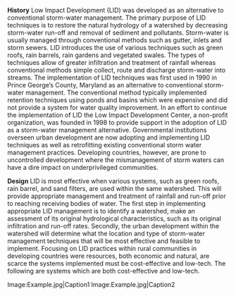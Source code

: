 '''History''' 
Low Impact Development (LID) was developed as an alternative to conventional storm-water management. The primary purpose of LID techniques is to restore the natural hydrology of a watershed by decreasing storm-water run-off and removal of sediment and pollutants. Storm-water is usually managed through conventional methods such as gutter, inlets and storm sewers. LID introduces the use of various techniques such as green roofs, rain barrels, rain gardens and vegetated swales. The types of techniques allow of greater infiltration and treatment of rainfall whereas conventional methods simple collect, route and discharge storm-water into streams. The implementation of LID techniques was first used in 1990 in Prince George’s County, Maryland as an alternative to conventional storm-water management. The conventional method typically implemented retention techniques using ponds and basins which were expensive and did not provide a system for water quality improvement. In an effort to continue the implementation of LID the Low Impact Development Center, a non-profit organization, was founded in 1998 to provide support in the adoption of LID as a storm-water management alternative. Governmental institutions overseen urban development are now adopting and implementing LID techniques as well as retrofitting existing conventional storm water management practices. Developing countries, however, are prone to uncontrolled development where the mismanagement of storm waters can have a dire impact on underprivileged communities. 

'''Design'''
LID is most effective when various systems, such as green roofs, rain barrel, and sand filters,  are used within the same watershed. This will provide appropriate management and treatment of rainfall and run-off prior to reaching receiving bodies of water.  
The first step in implementing appropriate LID management is to identify a watershed, make an assessment of its original hydrological characteristics, such as its original infiltration and run-off rates. Secondly, the urban development within the watershed will determine what the location and type of storm-water management techniques that will be most effective and feasible to implement. 
Focusing on LID practices within rural communities in developing countries were resources, both economic and natural, are scarce the systems implemented must be cost-effective and low-tech. The following are systems which are both cost-effective and low-tech. 


<gallery>
Image:Example.jpg|Caption1
Image:Example.jpg|Caption2
</gallery>